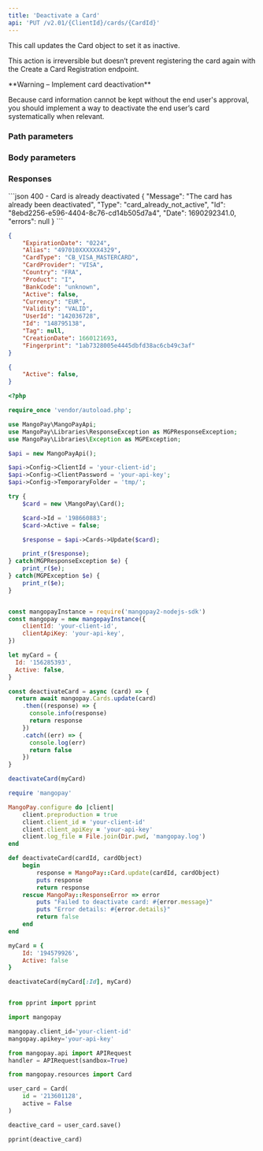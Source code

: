 ```yaml
---
title: 'Deactivate a Card'  
api: 'PUT /v2.01/{ClientId}/cards/{CardId}'  
---
```


  

This call updates the Card object to set it as inactive.   

This action is irreversible but doesn’t prevent registering the card again with the Create a Card Registration endpoint.  

<Warning>  
**Warning – Implement card deactivation** 
  
Because card information cannot be kept without the end user's approval, you should implement a way to deactivate the end user’s card systematically when relevant.  
</Warning>  

### Path parameters  

<CardId1 />  

### Body parameters  

<Active1 />  

### Responses  

<Accordion title="200">  

<ExpirationDate1Response />  

<AliasResponse />  

<CardType1Response />  

<CardProviderResponse />  

<Country4Response />  

<ProductResponse />  

<BankCodeResponse />  

<Active2Response />  

<Currency2Response />  

<ValidityResponse />  

<UserIdResponse />  

<Id4Response />  

<Tag6Response />  

<FingerprintResponse />

</Accordion>

<Accordion title="400 - Card is already deactivated">
```json 400 - Card is already deactivated  
{
    "Message": "The card has already been deactivated",
    "Type": "card_already_not_active",
    "Id": "8ebd2256-e596-4404-8c76-cd14b505d7a4",
    "Date": 1690292341.0,
    "errors": null
}  
 ```  
</Accordion>  

<ResponseExample>  

```json 200  
{
    "ExpirationDate": "0224",
    "Alias": "497010XXXXXX4329",
    "CardType": "CB_VISA_MASTERCARD",
    "CardProvider": "VISA",
    "Country": "FRA",
    "Product": "I",
    "BankCode": "unknown",
    "Active": false,
    "Currency": "EUR",
    "Validity": "VALID",
    "UserId": "142036728",
    "Id": "148795138",
    "Tag": null,
    "CreationDate": 1660121693,
    "Fingerprint": "1ab7328005e4445dbfd38ac6cb49c3af"
}  

 ```  


</ResponseExample>  

<RequestExample>  
  
```json REST  
{
    "Active": false,
}  
```  

  
```php PHP  
<?php 

require_once 'vendor/autoload.php';

use MangoPay\MangoPayApi;
use MangoPay\Libraries\ResponseException as MGPResponseException;
use MangoPay\Libraries\Exception as MGPException;

$api = new MangoPayApi();

$api->Config->ClientId = 'your-client-id';
$api->Config->ClientPassword = 'your-api-key';
$api->Config->TemporaryFolder = 'tmp/';

try {
    $card = new \MangoPay\Card();

    $card->Id = '198660883';
    $card->Active = false;

    $response = $api->Cards->Update($card);

    print_r($response);
} catch(MGPResponseException $e) {
    print_r($e);
} catch(MGPException $e) {
    print_r($e);
}  
```  

  
```javascript NodeJS  

const mangopayInstance = require('mangopay2-nodejs-sdk')
const mangopay = new mangopayInstance({
    clientId: 'your-client-id',
    clientApiKey: 'your-api-key',
})

let myCard = {
  Id: '156285393',
  Active: false,
}

const deactivateCard = async (card) => {
  return await mangopay.Cards.update(card)
    .then((response) => {
      console.info(response)
      return response
    })
    .catch((err) => {
      console.log(err)
      return false
    })
}

deactivateCard(myCard)  
```  

  
```ruby Ruby  
require 'mangopay'

MangoPay.configure do |client|
    client.preproduction = true
    client.client_id = 'your-client-id'
    client.client_apiKey = 'your-api-key'
    client.log_file = File.join(Dir.pwd, 'mangopay.log')
end

def deactivateCard(cardId, cardObject)
    begin
        response = MangoPay::Card.update(cardId, cardObject)
        puts response
        return response
    rescue MangoPay::ResponseError => error
        puts "Failed to deactivate card: #{error.message}"
        puts "Error details: #{error.details}"
        return false
    end
end

myCard = {
    Id: '194579926',
    Active: false
}

deactivateCard(myCard[:Id], myCard)  
```  

  
```python Python  

from pprint import pprint

import mangopay

mangopay.client_id='your-client-id'
mangopay.apikey='your-api-key'

from mangopay.api import APIRequest
handler = APIRequest(sandbox=True)

from mangopay.resources import Card

user_card = Card(
    id = '213601128',
    active = False
)

deactive_card = user_card.save()

pprint(deactive_card)
  
```  

  
</RequestExample>